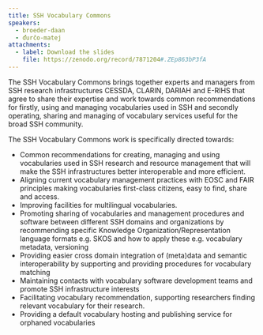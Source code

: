 ```yaml
---
title: SSH Vocabulary Commons
speakers:
  - broeder-daan
  - ďurčo-matej
attachments:
  - label: Download the slides
    file: https://zenodo.org/record/7871204#.ZEp863bP3fA
---
```

The SSH Vocabulary Commons brings together experts and managers from SSH research infrastructures CESSDA, CLARIN, DARIAH and E-RIHS that agree to share their expertise and work towards common recommendations for firstly, using and managing vocabularies used in SSH and secondly operating, sharing and managing of vocabulary services useful for the broad SSH community.

The SSH Vocabulary Commons work is specifically directed towards:

* Common recommendations for creating, managing and using vocabularies used in SSH research and resource management that will make the SSH infrastructures better interoperable and more efficient.
* Aligning current vocabulary management practices with EOSC and FAIR principles making vocabularies first-class citizens, easy to find, share and access.
* Improving facilities for multilingual vocabularies.
* Promoting sharing of vocabularies and management procedures and software between different SSH domains and organizations by recommending specific Knowledge Organization/Representation language formats e.g. SKOS and how to apply these e.g. vocabulary metadata, versioning
* Providing easier cross domain integration of (meta)data and semantic interoperability by supporting and providing procedures for vocabulary matching
* Maintaining contacts with vocabulary software development teams and promote SSH infrastructure interests
* Facilitating vocabulary recommendation, supporting researchers finding relevant vocabulary for their research.
* Providing a default vocabulary hosting and publishing service for orphaned vocabularies

<Speakers>
  <Speaker speaker="broeder-daan" />

  <Speaker speaker="ďurčo-matej" />
</Speakers>

